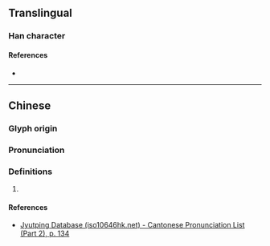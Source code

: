 {{character info/new}}
==Translingual==

===Han character===
{{Han char|rn=76|rad=欠|as=07|sn=11|four=37782|canj=IINO}}

====References====
* {{Han ref|kx=0568.010|dkj=16084|dj=0956.140|hdz=32140.100|uh=6B34|ud=27444|bh=D1F9|bd=53753}}

----

==Chinese==
{{zh-forms}}

===Glyph origin===
{{Han etym}}

===Pronunciation===
{{zh-pron
|m=láng
|c=long4
|mc=y
|oc=y
|cat=
}}

===Definitions===
{{zh-hanzi}}

# {{rfdef|zh}}

====References====
* [http://www.iso10646hk.net/jp/document/download.jsp Jyutping Database (iso10646hk.net) - Cantonese Pronunciation List (Part 2), p. 134]